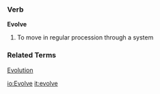 ===Verb===
'''Evolve'''
# To move in regular procession through a system
===Related Terms===
[[Evolution]]

[[io:Evolve]]
[[it:evolve]]